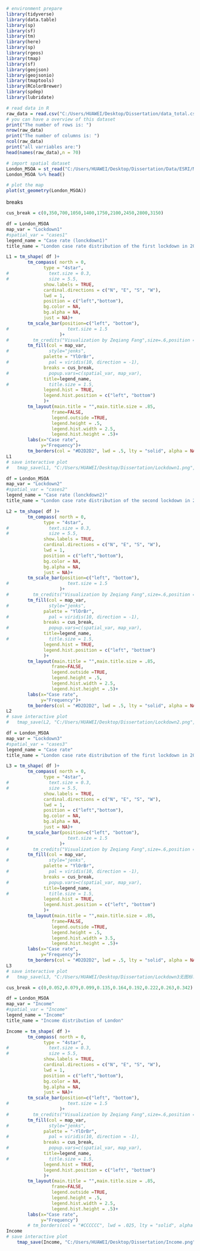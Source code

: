 
```{r}
# environment prepare
library(tidyverse)
library(data.table)
library(sp)
library(sf)
library(tm)
library(here)
library(sp)
library(rgeos)
library(tmap)
library(sf)
library(geojson)
library(geojsonio)
library(tmaptools)
library(RColorBrewer)
library(spdep) 
library(lubridate)
```

```{r}
# read data in R
raw_data = read.csv("C:/Users/HUAWEI/Desktop/Dissertation/data_total.csv")
# you can have a overview of this dataset
print("The number of rows is: ")
nrow(raw_data)
print("The number of columns is: ")
ncol(raw_data)
print("all varriables are:")
head(names(raw_data),n = 70)
```

```{r}
# import spatial dataset
London_MSOA = st_read("C:/Users/HUAWEI/Desktop/Dissertation/Data/ESRI/MSOA_2011_London_gen_MHW.shp")
London_MSOA %>% head()
```

```{r}
# plot the map
plot(st_geometry(London_MSOA))
```

breaks
```{r}
cus_break = c(0,350,700,1050,1400,1750,2100,2450,2800,3150)
```

```{r}

df = London_MSOA
map_var = "Lockdown1"
#spatial_var = "cases1"
legend_name = "Case rate (lonckdown1)"
title_name = "London case rate distribution of the first lockdown in 2020"

L1 = tm_shape( df )+ 
        tm_compass( north = 0,
              type = "4star",
#               text.size = 0.3,
#               size = 5.5,
              show.labels = TRUE,
              cardinal.directions = c("N", "E", "S", "W"),
              lwd = 1,
              position = c("left","bottom"),
              bg.color = NA,
              bg.alpha = NA,
              just = NA)+ 
        tm_scale_bar(position=c("left", "bottom"),
#                      text.size = 1.5
                    )+ 
#         tm_credits("Visualization by Zeqiang Fang",size=.6,position = c(.73, .0085),fontface = "bold")+ 
        tm_fill(col = map_var,
#               style="jenks",
              palette = "YlOrBr",
#               pal = viridis(10, direction = -1),
              breaks = cus_break, 
#               popup.vars=c(spatial_var, map_var),
              title=legend_name,
#               title.size = 1.5,
              legend.hist = TRUE,
              legend.hist.position = c("left", "bottom")
              )+ 
        tm_layout(main.title = "",main.title.size = .85,
                 frame=FALSE,
                 legend.outside =TRUE,
                 legend.height = .5,
                 legend.hist.width = 2.5,
                 legend.hist.height = .5)+
        labs(x="Case rate", 
             y="Frequency")+
        tm_borders(col = "#D2D2D2", lwd = .5, lty = "solid", alpha = NA)
L1
# save interactive plot
#	tmap_save(L1, "C:/Users/HUAWEI/Desktop/Dissertation/Lockdown1.png",dpi=300)

```


```{r}

df = London_MSOA
map_var = "Lockdown2"
#spatial_var = "cases2"
legend_name = "Case rate (lonckdown2)"
title_name = "London case rate distribution of the second lockdown in 2020"

L2 = tm_shape( df )+ 
        tm_compass( north = 0,
              type = "4star",
#               text.size = 0.3,
#               size = 5.5,
              show.labels = TRUE,
              cardinal.directions = c("N", "E", "S", "W"),
              lwd = 1,
              position = c("left","bottom"),
              bg.color = NA,
              bg.alpha = NA,
              just = NA)+ 
        tm_scale_bar(position=c("left", "bottom"),
#                      text.size = 1.5
                    )+ 
#         tm_credits("Visualization by Zeqiang Fang",size=.6,position = c(.73, .0085),fontface = "bold")+ 
        tm_fill(col = map_var,
#               style="jenks",
              palette = "YlOrBr",
#               pal = viridis(10, direction = -1),
              breaks = cus_break, 
#               popup.vars=c(spatial_var, map_var),
              title=legend_name,
#               title.size = 1.5,
              legend.hist = TRUE,
              legend.hist.position = c("left", "bottom")
              )+ 
        tm_layout(main.title = "",main.title.size = .85,
                 frame=FALSE,
                 legend.outside =TRUE,
                 legend.height = .5,
                 legend.hist.width = 2.5,
                 legend.hist.height = .5)+
        labs(x="Case rate", 
             y="Frequency")+
        tm_borders(col = "#D2D2D2", lwd = .5, lty = "solid", alpha = NA)
L2
# save interactive plot
#	tmap_save(L2, "C:/Users/HUAWEI/Desktop/Dissertation/Lockdown2.png",dpi=300)

```



```{r}

df = London_MSOA
map_var = "Lockdown3"
#spatial_var = "cases3"
legend_name = "Case rate"
title_name = "London case rate distribution of the first lockdown in 2020"

L3 = tm_shape( df )+ 
        tm_compass( north = 0,
              type = "4star",
#               text.size = 0.3,
#               size = 5.5,
              show.labels = TRUE,
              cardinal.directions = c("N", "E", "S", "W"),
              lwd = 1,
              position = c("left","bottom"),
              bg.color = NA,
              bg.alpha = NA,
              just = NA)+ 
        tm_scale_bar(position=c("left", "bottom"),
#                      text.size = 1.5
                    )+ 
#         tm_credits("Visualization by Zeqiang Fang",size=.6,position = c(.73, .0085),fontface = "bold")+ 
        tm_fill(col = map_var,
#               style="jenks",
              palette = "YlOrBr",
#               pal = viridis(10, direction = -1),
              breaks = cus_break, 
#               popup.vars=c(spatial_var, map_var),
              title=legend_name,
#               title.size = 1.5,
              legend.hist = TRUE,
              legend.hist.position = c("left", "bottom")
              )+ 
        tm_layout(main.title = "",main.title.size = .85,
                 frame=FALSE,
                 legend.outside =TRUE,
                 legend.height = .5,
                 legend.hist.width = 3.5,
                 legend.hist.height = .5)+
        labs(x="Case rate", 
             y="Frequency")+
        tm_borders(col = "#D2D2D2", lwd = .5, lty = "solid", alpha = NA)
L3
# save interactive plot
#	tmap_save(L3, "C:/Users/HUAWEI/Desktop/Dissertation/Lockdown3无图标.png",dpi=300)

```
```{r}
cus_break = c(0,0.052,0.079,0.099,0.135,0.164,0.192,0.222,0.263,0.342)
```


```{r}

df = London_MSOA
map_var = "Income"
#spatial_var = "Income"
legend_name = "Income"
title_name = "Income distribution of London"

Income = tm_shape( df )+ 
        tm_compass( north = 0,
              type = "4star",
#               text.size = 0.3,
#               size = 5.5,
              show.labels = TRUE,
              cardinal.directions = c("N", "E", "S", "W"),
              lwd = 1,
              position = c("left","bottom"),
              bg.color = NA,
              bg.alpha = NA,
              just = NA)+ 
        tm_scale_bar(position=c("left", "bottom"),
#                      text.size = 1.5
                    )+ 
#         tm_credits("Visualization by Zeqiang Fang",size=.6,position = c(.73, .0085),fontface = "bold")+ 
        tm_fill(col = map_var,
#               style="jenks",
              palette = "-YlOrBr",
#               pal = viridis(10, direction = -1),
              breaks = cus_break, 
#               popup.vars=c(spatial_var, map_var),
              title=legend_name,
#               title.size = 1.5,
              legend.hist = TRUE,
              legend.hist.position = c("left", "bottom")
              )+ 
        tm_layout(main.title = "",main.title.size = .85,
                 frame=FALSE,
                 legend.outside =TRUE,
                 legend.height = .5,
                 legend.hist.width = 2.5,
                 legend.hist.height = .5)+
        labs(x="Case rate", 
             y="Frequency")
        # tm_borders(col = "#CCCCCC", lwd = .025, lty = "solid", alpha = .8)
Income
# save interactive plot
	tmap_save(Income, "C:/Users/HUAWEI/Desktop/Dissertation/Income.png",dpi=300)

```